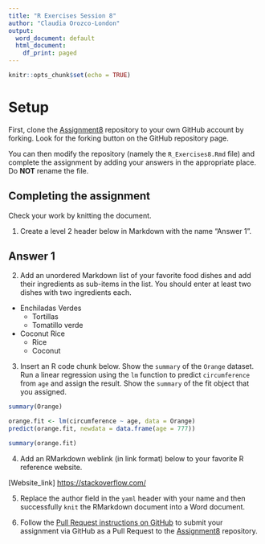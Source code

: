 ```yaml
---
title: "R Exercises Session 8"
author: "Claudia Orozco-London"
output:
  word_document: default
  html_document:
    df_print: paged
---
```


```r
knitr::opts_chunk$set(echo = TRUE)
```

# Setup

First, clone the [Assignment8][1] repository to your own GitHub account
by forking. Look for the forking button on the GitHub repository page.

You can then modify the repository (namely the `R_Exercises8.Rmd` file)
and complete the assignment by adding your answers in the appropriate
place. Do **NOT** rename the file.

## Completing the assignment

Check your work by knitting the document.

1. Create a level 2 header below in Markdown with the name
"Answer 1".

## Answer 1

2. Add an unordered Markdown list of your favorite food dishes and add their ingredients as sub-items in the list. You should enter at least two dishes with two ingredients each.

* Enchiladas Verdes
  * Tortillas
  * Tomatillo verde
  
* Coconut Rice
  * Rice
  * Coconut

3. Insert an R code chunk below. Show the `summary` of the `Orange` dataset.
Run a linear regression using the `lm` function to predict `circumference` from `age` and assign the result. Show the `summary` of the fit object that you assigned.

```r
summary(Orange)

orange.fit <- lm(circumference ~ age, data = Orange)
predict(orange.fit, newdata = data.frame(age = 777))

summary(orange.fit)
```
4. Add an RMarkdown weblink (in link format) below to your favorite R reference website.

[Website_link] <https://stackoverflow.com/>


5. Replace the author field in the `yaml` header with your name and then successfully `knit` the RMarkdown document into a Word document.


6. Follow the [Pull Request instructions on GitHub](https://help.github.com/en/github/collaborating-with-issues-and-pull-requests/creating-a-pull-request-from-a-fork) to submit your assignment via GitHub as a Pull Request to the [Assignment8][1]
repository.

[1]: https://github.com/CUNYSPHCode/Assignment8

